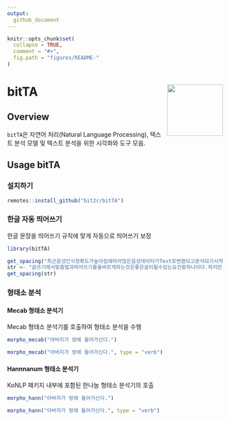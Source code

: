 ```yaml
---
output:
  github_document
---
```


<!-- README.md is generated from README.Rmd. Please edit that file -->

```r
knitr::opts_chunk$set(
  collapse = TRUE,
  comment = "#>",
  fig.path = "figures/README-"
)
```

# bitTA <img src="man/figures/r2bit.png" align="right" height="120" width="130"/>

## Overview

`bitTA`은 자연어 처리(Natural Language Processing), 텍스트 분석 모델 및 텍스트 분석을 위한 시각화와 도구 모음.

## Usage bitTA

### 설치하기

```r
remotes::install_github("bit2r/bitTA")
```


### 한글 자동 띄어쓰기

한글 문장을 띄어쓰기 규칙에 맞게 자동으로 띄어쓰기 보정

```r
library(bitTA)

get_spacing("최근음성인식정확도가높아짐에따라많은음성데이터가Text로변환되고분석되기시작했는데,이를위해잘동작하는띄어쓰기엔진은거의필수적인게되어버렸다")
str <- "글쓰기에서맞춤법과띄어쓰기를올바르게하는것은좋은글이될수있는요건중하나이다.하지만요즘학생들은부족한어문규정지식으로인해맞춤법과띄어쓰기에서많은오류를범하기도한다.본연구는그중띄어쓰기가글을인식하는데중요한역할을하는것으로판단하여,대학생들이띄어쓰기에대해서어느정도정확하게인식하고있는지,실제오류실태는어떠한지에대해살펴서그오류를개선할수있는교육방안을마련할필요가있다고판단하였다."
get_spacing(str)
```

### 형태소 분석

#### Mecab 형태소 분석기

Mecab 형태소 분석기를 호출하여 형태소 분석을 수행

```r
morpho_mecab("아버지가 방에 들어가신다.")

morpho_mecab("아버지가 방에 들어가신다.", type = "verb")
```


#### Hannnanum 형태소 분석기

KoNLP 패키지 내부에 포함된 한나눔 형태소 분석기의 호출

```r
morpho_hann("아버지가 방에 들어가신다.")

morpho_hann("아버지가 방에 들어가신다.", type = "verb")
```


